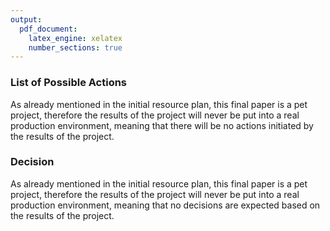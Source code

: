 ```yaml
---
output:
  pdf_document:
    latex_engine: xelatex
    number_sections: true
---
```


### List of Possible Actions

As already mentioned in the initial resource plan, this final paper is a pet project, therefore the results of the project will never be put into a real production environment, meaning that there will be no actions initiated by the results of the project.

### Decision

As already mentioned in the initial resource plan, this final paper is a pet project, therefore the results of the project will never be put into a real production environment, meaning that no decisions are expected based on the results of the project.

<!--
At this stage, the project leader must decide whether to finish this project and move on to deployment or whether to initiate further iterations or set up new data mining projects.
-->